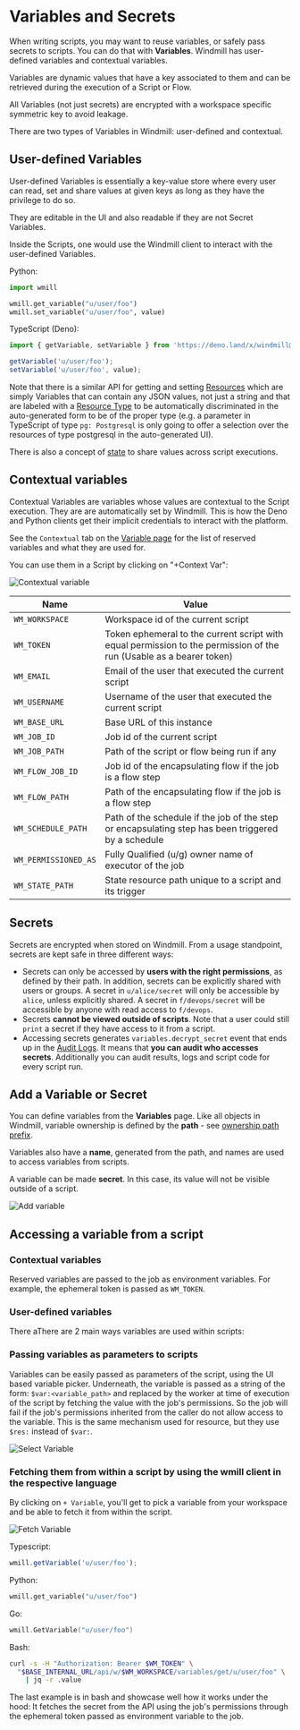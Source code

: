 
# Variables and Secrets

When writing scripts, you may want to reuse variables, or safely pass secrets to
scripts. You can do that with **Variables**. Windmill has user-defined variables
and contextual variables.

Variables are dynamic values that have a key associated to them and can be retrieved during the execution of a Script or Flow.

All Variables (not just secrets) are encrypted with a workspace specific symmetric key to avoid leakage.

There are two types of Variables in Windmill: user-defined and contextual.

## User-defined Variables

User-defined Variables is essentially a key-value store where every user can
read, set and share values at given keys as long as they have the privilege to
do so.

They are editable in the UI and also readable if they are not
Secret Variables.

Inside the Scripts, one would use the Windmill client to interact with the
user-defined Variables.

Python:

```python
import wmill

wmill.get_variable("u/user/foo")
wmill.set_variable("u/user/foo", value)
```

TypeScript (Deno):

```typescript
import { getVariable, setVariable } from 'https://deno.land/x/windmill@v1.101.1/mod.ts';

getVariable('u/user/foo');
setVariable('u/user/foo', value);
```

Note that there is a similar API for getting and setting [Resources](../3_resources_and_types/index.mdx)
which are simply Variables that can contain any JSON values, not just a string
and that are labeled with a [Resource Type](../3_resources_and_types/index.mdx#create-a-resource-type) to be automatically
discriminated in the auto-generated form to be of the proper type (e.g. a
parameter in TypeScript of type `pg: Postgresql` is only going to
offer a selection over the resources of type postgresql in the auto-generated UI).

There is also a concept of [state](..//3_resources_and_types/index.mdx#state) to share values
across script executions.

## Contextual variables

Contextual Variables are variables whose values are contextual to the Script
execution. They are are automatically set by Windmill. This is how the Deno and Python clients get their implicit
credentials to interact with the platform.

See the `Contextual` tab on the <a href="https://app.windmill.dev/variables" rel="nofollow">Variable page</a> for the list of reserved variables and what they are used for.

You can use them in a Script by clicking on "+Context Var":

![Contextual variable](./context_variables.png.webp)

| Name                 | Value                                                                                                               |
| -------------------- | ------------------------------------------------------------------------------------------------------------------- |
| `WM_WORKSPACE`       | Workspace id of the current script                                                                                  |
| `WM_TOKEN`           | Token ephemeral to the current script with equal permission to the permission of the run (Usable as a bearer token) |
| `WM_EMAIL`           | Email of the user that executed the current script                                                                  |
| `WM_USERNAME`        | Username of the user that executed the current script                                                               |
| `WM_BASE_URL`        | Base URL of this instance                                                                                           |
| `WM_JOB_ID`          | Job id of the current script                                                                                        |
| `WM_JOB_PATH`        | Path of the script or flow being run if any                                                                         |
| `WM_FLOW_JOB_ID`     | Job id of the encapsulating flow if the job is a flow step                                                          |
| `WM_FLOW_PATH`       | Path of the encapsulating flow if the job is a flow step                                                            |
| `WM_SCHEDULE_PATH`   | Path of the schedule if the job of the step or encapsulating step has been triggered by a schedule                  |
| `WM_PERMISSIONED_AS` | Fully Qualified (u/g) owner name of executor of the job                                                             |
| `WM_STATE_PATH`      | State resource path unique to a script and its trigger                                                              |

## Secrets

Secrets are encrypted when stored on Windmill. From a usage standpoint, secrets
are kept safe in three different ways:

- Secrets can only be accessed by **users with the right permissions**, as defined
  by their path. In addition, secrets can be explicitly shared with users or
  groups. A secret in `u/alice/secret` will only be accessible by `alice`,
  unless explicitly shared. A secret in `f/devops/secret` will be accessible by anyone with read access to `f/devops`.
- Secrets **cannot be viewed outside of scripts**. Note that a user could still
  `print` a secret if they have access to it from a script.
- Accessing secrets generates `variables.decrypt_secret` event that ends up in
  the <a href="https://app.windmill.dev/audit_logs" rel="nofollow">Audit Logs</a>. It means that **you can audit who accesses secrets**. Additionally you can audit results, logs and
  script code for every script run.

## Add a Variable or Secret

You can define variables from the **Variables** page. Like all objects in
Windmill, variable ownership is defined by the **path** - see
[ownership path prefix](../16_roles_and_permissions/index.mdx).

Variables also have a **name**, generated from the path, and names are used to
access variables from scripts.

A variable can be made **secret**. In this case, its value will not be visible outside of a script.

![Add variable](./add_variable.png.webp)

## Accessing a variable from a script

<div class="grid grid-cols-2 gap-6 mb-4">
	<DocCard
		title="Add Resources and Variables to Code Editor"
		description="You can add directly access Variables and Resources from the Code Editor."
		href="/docs/code_editor/add_variables_resources"
	/>
</div>

### Contextual variables

Reserved variables are passed to the job as environment variables. For example, the ephemeral token is passed as `WM_TOKEN`.

### User-defined variables

There aThere are 2 main ways variables are used within scripts:

### Passing variables as parameters to scripts

Variables can be easily passed as parameters of the script, using the UI based variable picker. Underneath, the variable is passed as a string of the form: `$var:<variable_path>` and replaced by the worker at time of execution of the script by fetching the value with the job's permissions. So the job will fail if the job's permissions inherited from the caller do not allow access to the variable. This is the same mechanism used for resource, but they use `$res:` instead of `$var:`.

![Select Variable](./select_variable.png.webp)

### Fetching them from within a script by using the wmill client in the respective language

By clicking on `+ Variable`, you'll get to pick a variable from your workspace and be able to fetch it from within the script.

![Fetch Variable](./fetch_variable.png.webp)

Typescript:

```typescript
wmill.getVariable('u/user/foo');
```

Python:

```python
wmill.get_variable("u/user/foo")
```

Go:

```go
wmill.GetVariable("u/user/foo")
```

Bash:

```bash
curl -s -H "Authorization: Bearer $WM_TOKEN" \
  "$BASE_INTERNAL_URL/api/w/$WM_WORKSPACE/variables/get/u/user/foo" \
    | jq -r .value
```

The last example is in bash and showcase well how it works under the hood: It fetches the secret from the API using the job's permissions through the ephemeral token passed as environment variable to the job.
